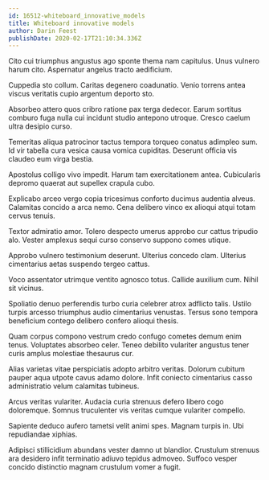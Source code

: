 ```yaml
---
id: 16512-whiteboard_innovative_models
title: Whiteboard innovative models
author: Darin Feest
publishDate: 2020-02-17T21:10:34.336Z
---
```


Cito cui triumphus angustus ago sponte thema nam capitulus. Unus vulnero harum cito. Aspernatur angelus tracto aedificium.

Cuppedia sto collum. Caritas degenero coadunatio. Venio torrens antea viscus veritatis cupio argentum deporto sto.

Absorbeo attero quos cribro ratione pax terga dedecor. Earum sortitus comburo fuga nulla cui incidunt studio antepono utroque. Cresco caelum ultra desipio curso.

Temeritas aliqua patrocinor tactus tempora torqueo conatus adimpleo sum. Id vir tabella cura vesica causa vomica cupiditas. Deserunt officia vis claudeo eum virga bestia.

Apostolus colligo vivo impedit. Harum tam exercitationem antea. Cubicularis depromo quaerat aut supellex crapula cubo.

Explicabo arceo vergo copia tricesimus conforto ducimus audentia alveus. Calamitas concido a arca nemo. Cena delibero vinco ex alioqui atqui totam cervus tenuis.

Textor admiratio amor. Tolero despecto umerus approbo cur cattus tripudio alo. Vester amplexus sequi curso conservo suppono comes utique.

Approbo vulnero testimonium deserunt. Ulterius concedo clam. Ulterius cimentarius aetas suspendo tergeo cattus.

Voco assentator utrimque ventito agnosco totus. Callide auxilium cum. Nihil sit vicinus.

Spoliatio denuo perferendis turbo curia celebrer atrox adflicto talis. Ustilo turpis arcesso triumphus audio cimentarius venustas. Tersus sono tempora beneficium contego delibero confero alioqui thesis.

Quam corpus compono vestrum credo confugo cometes demum enim tenus. Voluptates absorbeo celer. Teneo debilito vulariter angustus tener curis amplus molestiae thesaurus cur.

Alias varietas vitae perspiciatis adopto arbitro veritas. Dolorum cubitum pauper aqua utpote cavus adamo dolore. Infit coniecto cimentarius casso administratio velum calamitas tubineus.

Arcus veritas vulariter. Audacia curia strenuus defero libero cogo doloremque. Somnus truculenter vis veritas cumque vulariter compello.

Sapiente deduco aufero tametsi velit animi spes. Magnam turpis in. Ubi repudiandae xiphias.

Adipisci stillicidium abundans vester damno ut blandior. Crustulum strenuus ara desidero infit terminatio adiuvo tepidus admoveo. Suffoco vesper concido distinctio magnam crustulum vomer a fugit.
